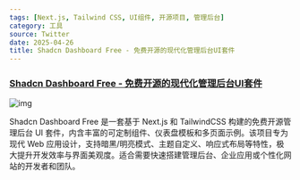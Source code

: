 ```yaml
---
tags: [Next.js, Tailwind CSS, UI组件, 开源项目, 管理后台]
category: 工具
source: Twitter
date: 2025-04-26
title: Shadcn Dashboard Free - 免费开源的现代化管理后台UI套件
---
```


### [Shadcn Dashboard Free - 免费开源的现代化管理后台UI套件](https://github.com/bundui/shadcn-dashboard-free)

![img](https://img.mengpeng.tech/i/2025/05/04/6816c28ba4606.webp)

Shadcn Dashboard Free 是一套基于 Next.js 和 TailwindCSS 构建的免费开源管理后台 UI 套件，内含丰富的可定制组件、仪表盘模板和多页面示例。该项目专为现代 Web 应用设计，支持暗黑/明亮模式、主题自定义、响应式布局等特性，极大提升开发效率与界面美观度。适合需要快速搭建管理后台、企业应用或个性化网站的开发者和团队。 